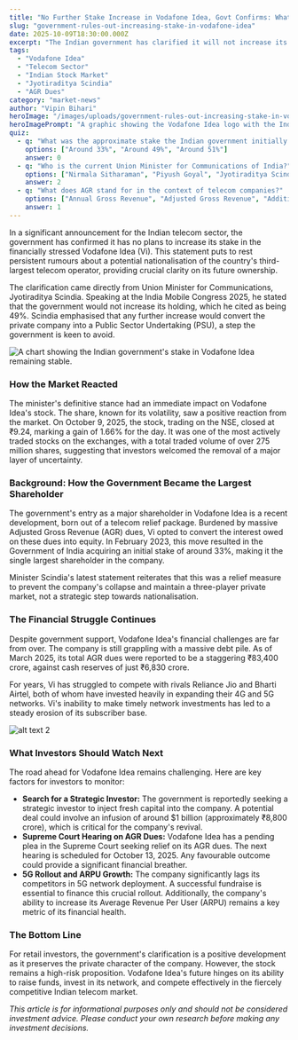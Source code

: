```yaml
---
title: "No Further Stake Increase in Vodafone Idea, Govt Confirms: What Investors Should Know"
slug: "government-rules-out-increasing-stake-in-vodafone-idea"
date: 2025-10-09T18:30:00.000Z
excerpt: "The Indian government has clarified it will not increase its stake in the debt-laden Vodafone Idea, putting an end to nationalisation speculations. We dive into what this means for the telecom major and its investors."
tags:
  - "Vodafone Idea"
  - "Telecom Sector"
  - "Indian Stock Market"
  - "Jyotiraditya Scindia"
  - "AGR Dues"
category: "market-news"
author: "Vipin Bihari"
heroImage: "/images/uploads/government-rules-out-increasing-stake-in-vodafone-idea/hero-image.jpg"
heroImagePrompt: "A graphic showing the Vodafone Idea logo with the Indian Parliament building in the background, symbolizing the government's stake and influence."
quiz:
  - q: "What was the approximate stake the Indian government initially took in Vodafone Idea after converting dues into equity?"
    options: ["Around 33%", "Around 49%", "Around 51%"]
    answer: 0
  - q: "Who is the current Union Minister for Communications of India?"
    options: ["Nirmala Sitharaman", "Piyush Goyal", "Jyotiraditya Scindia"]
    answer: 2
  - q: "What does AGR stand for in the context of telecom companies?"
    options: ["Annual Gross Revenue", "Adjusted Gross Revenue", "Additional Gross Revenue"]
    answer: 1
---
```


In a significant announcement for the Indian telecom sector, the government has confirmed it has no plans to increase its stake in the financially stressed Vodafone Idea (Vi). This statement puts to rest persistent rumours about a potential nationalisation of the country's third-largest telecom operator, providing crucial clarity on its future ownership.

The clarification came directly from Union Minister for Communications, Jyotiraditya Scindia. Speaking at the India Mobile Congress 2025, he stated that the government would not increase its holding, which he cited as being 49%. Scindia emphasised that any further increase would convert the private company into a Public Sector Undertaking (PSU), a step the government is keen to avoid.

![A chart showing the Indian government's stake in Vodafone Idea remaining stable.](/images/uploads/government-rules-out-increasing-stake-in-vodafone-idea/government-stake-vi.png)

### How the Market Reacted

The minister's definitive stance had an immediate impact on Vodafone Idea's stock. The share, known for its volatility, saw a positive reaction from the market. On October 9, 2025, the stock, trading on the NSE, closed at ₹9.24, marking a gain of 1.66% for the day. It was one of the most actively traded stocks on the exchanges, with a total traded volume of over 275 million shares, suggesting that investors welcomed the removal of a major layer of uncertainty.


### Background: How the Government Became the Largest Shareholder

The government's entry as a major shareholder in Vodafone Idea is a recent development, born out of a telecom relief package. Burdened by massive Adjusted Gross Revenue (AGR) dues, Vi opted to convert the interest owed on these dues into equity. In February 2023, this move resulted in the Government of India acquiring an initial stake of around 33%, making it the single largest shareholder in the company.

Minister Scindia's latest statement reiterates that this was a relief measure to prevent the company's collapse and maintain a three-player private market, not a strategic step towards nationalisation.

### The Financial Struggle Continues

Despite government support, Vodafone Idea's financial challenges are far from over. The company is still grappling with a massive debt pile. As of March 2025, its total AGR dues were reported to be a staggering ₹83,400 crore, against cash reserves of just ₹6,830 crore.

For years, Vi has struggled to compete with rivals Reliance Jio and Bharti Airtel, both of whom have invested heavily in expanding their 4G and 5G networks. Vi's inability to make timely network investments has led to a steady erosion of its subscriber base.

![alt text 2](/images/uploads/government-rules-out-increasing-stake-in-vodafone-idea/image2.png)

### What Investors Should Watch Next

The road ahead for Vodafone Idea remains challenging. Here are key factors for investors to monitor:

*   **Search for a Strategic Investor:** The government is reportedly seeking a strategic investor to inject fresh capital into the company. A potential deal could involve an infusion of around $1 billion (approximately ₹8,800 crore), which is critical for the company's revival.
*   **Supreme Court Hearing on AGR Dues:** Vodafone Idea has a pending plea in the Supreme Court seeking relief on its AGR dues. The next hearing is scheduled for October 13, 2025. Any favourable outcome could provide a significant financial breather.
*   **5G Rollout and ARPU Growth:** The company significantly lags its competitors in 5G network deployment. A successful fundraise is essential to finance this crucial rollout. Additionally, the company's ability to increase its Average Revenue Per User (ARPU) remains a key metric of its financial health.

### The Bottom Line

For retail investors, the government's clarification is a positive development as it preserves the private character of the company. However, the stock remains a high-risk proposition. Vodafone Idea's future hinges on its ability to raise funds, invest in its network, and compete effectively in the fiercely competitive Indian telecom market.

*This article is for informational purposes only and should not be considered investment advice. Please conduct your own research before making any investment decisions.*